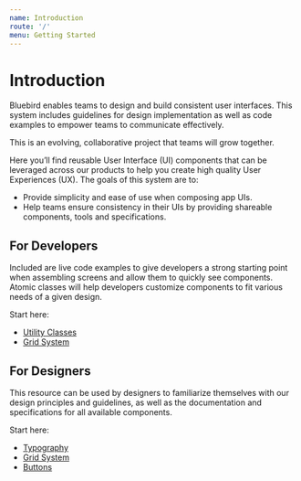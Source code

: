 ```yaml
---
name: Introduction
route: '/'
menu: Getting Started
---
```


# Introduction

Bluebird enables teams to design and build consistent user interfaces. This system includes guidelines for design implementation as well as code examples to empower teams to communicate effectively.

This is an evolving, collaborative project that teams will grow together.

Here you’ll find reusable User Interface (UI) components that can be leveraged across our products to help you create high quality User Experiences (UX). The goals of this system are to:

- Provide simplicity and ease of use when composing app UIs.
- Help teams ensure consistency in their UIs by providing shareable components, tools and specifications.

## For Developers

Included are live code examples to give developers a strong starting point when assembling screens and allow them to quickly see components. Atomic classes will help developers customize components to fit various needs of a given design.

Start here:

- [Utility Classes](/src-utility-classes)
- [Grid System](/src-foundations-grid-system)

## For Designers

This resource can be used by designers to familiarize themselves with our design principles and guidelines, as well as the documentation and specifications for all available components.

Start here:

- [Typography](/src-foundations-typography)
- [Grid System](/src-foundations-grid-system)
- [Buttons](/src-components-buttons)
